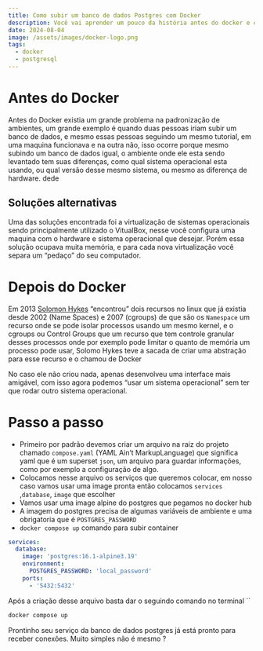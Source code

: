 ```yaml
---
title: Como subir um banco de dados Postgres com Docker
description: Você vai aprender um pouco da história antes do docker e como utilizá-lo para subir um serviço de banco de dados
date: 2024-08-04
image: /assets/images/docker-logo.png
tags:
  - docker
  - postgresql
---
```

# Antes do Docker

Antes do Docker existia um grande problema na padronização de ambientes, um grande exemplo é quando duas pessoas iriam subir um banco de dados, e mesmo essas pessoas seguindo um mesmo tutorial, em uma maquina funcionava e na outra não, isso ocorre porque mesmo subindo um banco de dados igual, o ambiente onde ele esta sendo levantado tem suas diferenças, como qual sistema operacional esta usando, ou qual versão desse mesmo sistema, ou mesmo as diferença de hardware.
dede

## Soluções alternativas
Uma das soluções encontrada foi a virtualização de sistemas operacionais sendo principalmente utilizado o VitualBox, nesse você configura uma maquina com o hardware e sistema operacional que desejar. Porém essa solução ocupava muita memória, e para cada nova virtualização você separa um “pedaço” do seu computador.

# Depois do Docker

Em 2013 [Solomon Hykes](https://fr.wikipedia.org/wiki/Solomon_Hykes) “encontrou” dois recursos no linux que já existia desde 2002 (Name Spaces) e 2007 (cgroups) de que são os `Namespace` um recurso onde se pode isolar processos usando um mesmo kernel, e o cgroups ou Control Groups que um recurso que tem controle granular desses processos onde por exemplo pode limitar o quanto de memória um processo pode usar, Solomo Hykes teve a sacada de criar uma abstração para esse recurso e o chamou de Docker

No caso ele não criou nada, apenas desenvolveu uma interface mais amigável, com isso agora podemos “usar um sistema operacional” sem ter que rodar outro sistema operacional.

# Passo a passo

- Primeiro por padrão devemos criar um arquivo na raiz do projeto chamado `compose.yaml` (YAML Ain’t MarkupLanguage) que significa yaml que é um superset `json`, um arquivo para guardar informações, como por exemplo a configuração de algo.
- Colocamos nesse arquivo os serviços que queremos colocar, em nosso caso vamos usar uma image pronta então colocamos `services` ,`database`, `image` que escolher
- Vamos usar uma image alpine do postgres que pegamos no docker hub
- A imagem do postgres precisa de algumas variáveis de ambiente e uma obrigatoria que é `POSTGRES_PASSWORD`
- `docker compose up` comando para subir container

```yaml
services:
  database:
    image: 'postgres:16.1-alpine3.19'
    environment:
      POSTGRES_PASSWORD: 'local_password'
    ports:
      - '5432:5432'
```

Após a criação desse arquivo basta dar o seguindo comando no terminal ``

```bash
docker compose up
```

Prontinho seu serviço da banco de dados postgres já está pronto para receber conexões. Muito simples não é mesmo ?
